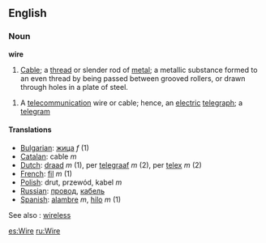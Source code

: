 ==English==
===Noun===
'''wire'''
# [[Cable]]; a [[thread]] or slender rod of [[metal]]; a metallic substance formed to an even thread by being passed between grooved rollers, or drawn through holes in a plate of steel.

# A [[telecommunication]] wire or cable; hence, an [[electric]] [[telegraph]]; a [[telegram]] 

====Translations====
*[[Bulgarian]]: [[жица]] ''f'' (1)
*[[Catalan]]: cable ''m'' 
*[[Dutch]]: [[draad]] ''m'' (1), per [[telegraaf]] ''m'' (2), per [[telex]] ''m'' (2)
*[[French]]: [[fil]] ''m'' (1)
*[[Polish]]: drut, przewód, kabel ''m''
*[[Russian]]: [[провод]], [[кабель]]
*[[Spanish]]: [[alambre]] ''m'', [[hilo]] ''m'' (1)

See also : [[wireless]]

[[es:Wire]]
[[ru:Wire]]